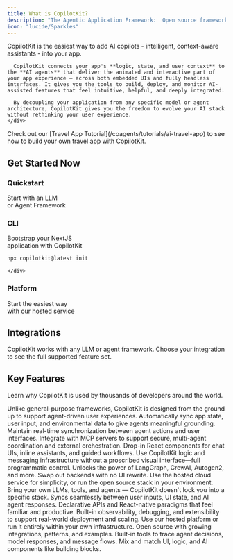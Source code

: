 ```yaml
---
title: What is CopilotKit?
description: "The Agentic Application Framework:  Open source framework and hosted service for AI-assisted applications."
icon: "lucide/Sparkles"
---
```


<div className="grid grid-cols-1 lg:grid-cols-2 gap-8 items-start -mt-6">
  <div className="[&>p]:mb-4">
    <div>
      CopilotKit is the easiest way to add AI copilots - intelligent, context-aware assistants - into your app.

      CopilotKit connects your app's **logic, state, and user context** to the **AI agents** that deliver the animated and interactive part of your app experience — across both embedded UIs and fully headless interfaces. It gives you the tools to build, deploy, and monitor AI-assisted features that feel intuitive, helpful, and deeply integrated.

      By decoupling your application from any specific model or agent architecture, CopilotKit gives you the freedom to evolve your AI stack without rethinking your user experience.
    </div>
  </div>
  <div className="flex flex-col items-center">
    <MaximizableVideo 
      src="/images/coagents/tutorials/ai-travel-app/demo.mp4"
      className="w-full max-w-md"
    />
    <div className="w-full max-w-md mt-6">
        <Callout title="Want to build your own travel app?">
        Check out our [Travel App Tutorial](/coagents/tutorials/ai-travel-app) to see how to build your own travel app with CopilotKit.
        </Callout>
    </div>
  </div>
</div>

## Get Started Now
<div className="grid grid-cols-1 md:grid-cols-2 lg:grid-cols-3 gap-6 mb-12">
  <div className="border-2 border-border px-6 pt-1 pb-4 rounded-xl text-center transition-colors min-h-[180px] flex flex-col justify-between">
    <div>
      <h3 className="text-xl font-bold mb-3 text-foreground">Quickstart</h3>
      <p className="text-sm text-muted-foreground mb-8">Start with an LLM<br /> or Agent Framework</p>
    </div>
    <div className="h-12 flex items-center justify-center">
      <QuickstartDropdown />
    </div>
  </div>
  <div className="border-2 border-border px-6 pt-1 pb-4 rounded-xl text-center transition-colors min-h-[180px] flex flex-col justify-between">
    <div>
      <h3 className="text-xl font-bold mb-3 text-foreground">CLI</h3>
      <p className="text-sm text-muted-foreground mb-4">Bootstrap your NextJS<br />application with CopilotKit</p>
    </div>
    <div className="h-12 flex items-center justify-center">
      
```bash
npx copilotkit@latest init
```
    </div>
  </div>
  <div className="border-2 border-border px-6 pt-1 pb-4 rounded-xl text-center transition-colors min-h-[180px] flex flex-col justify-between">
    <div>
      <h3 className="text-xl font-bold mb-3 text-foreground">Platform</h3>
      <p className="text-sm text-muted-foreground mb-4">Start the easiest way<br /> with our hosted service</p>
    </div>
    <div className="h-12 flex items-center justify-center">
      <LinkToCopilotCloud asButton={true} />
    </div>
  </div>
  
</div>

## Integrations

CopilotKit works with any LLM or agent framework.  Choose your integration to see the full supported feature set.

<IntegrationsGrid />

## Key Features
Learn why CopilotKit is used by thousands of developers around the world.

<div className="flex flex-row gap-8 my-8">
  <div className="w-1/2">
    <Accordions>
      <Accordion title="Designed for Agentic Applications">
        Unlike general-purpose frameworks, CopilotKit is designed from the ground up to support agent-driven user experiences.
      </Accordion>
      <Accordion title="Context Injection">
        Automatically sync app state, user input, and environmental data to give agents meaningful grounding.
      </Accordion>
      <Accordion title="AGUI Protocol">
        Maintain real-time synchronization between agent actions and user interfaces.
      </Accordion>
      <Accordion title="MCP Support">
        Integrate with MCP servers to support secure, multi-agent coordination and external orchestration.
      </Accordion>
      <Accordion title="UI Integration">
        Drop-in React components for chat UIs, inline assistants, and guided workflows.
      </Accordion>
      <Accordion title="Headless Mode">
        Use CopilotKit logic and messaging infrastructure without a proscribed visual interface—full programmatic control.
      </Accordion>
      <Accordion title="LLM & Agent Framework Agnostic">
        Unlocks the power of LangGraph, CrewAI, Autogen2, and more. Swap out backends with no UI rewrite.
      </Accordion>
      <Accordion title="Hosted or Self-Hosted">
        Use the hosted cloud service for simplicity, or run the open source stack in your environment.
      </Accordion>
    </Accordions>
  </div>
  <div className="w-1/2">
    <Accordions>
      <Accordion title="Full Flexibility">
        Bring your own LLMs, tools, and agents — CopilotKit doesn't lock you into a specific stack.
      </Accordion>
      <Accordion title="Real-Time Interaction">
        Syncs seamlessly between user inputs, UI state, and AI agent responses.
      </Accordion>
      <Accordion title="Unified DevX">
        Declarative APIs and React-native paradigms that feel familiar and productive.
      </Accordion>
      <Accordion title="Production-Ready">
        Built-in observability, debugging, and extensibility to support real-world deployment and scaling.
      </Accordion>
      <Accordion title="Cloud or OSS">
        Use our hosted platform or run it entirely within your own infrastructure.
      </Accordion>
      <Accordion title="Community & Extensibility">
        Open source with growing integrations, patterns, and examples.
      </Accordion>
      <Accordion title="Observability & Debugging">
        Built-in tools to trace agent decisions, model responses, and message flows.
      </Accordion>
      <Accordion title="Composable Architecture">
        Mix and match UI, logic, and AI components like building blocks.
      </Accordion>
    </Accordions>
  </div>
</div>

 


